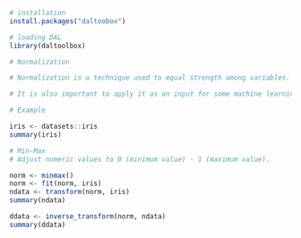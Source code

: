 ```r
# installation 
install.packages("daltoobox")

# loading DAL
library(daltoolbox) 
```

```r
# Normalization

# Normalization is a technique used to equal strength among variables. 

# It is also important to apply it as an input for some machine learning methods. 

# Example

iris <- datasets::iris  
summary(iris)
```

```r
# Min-Max 
# Adjust numeric values to 0 (minimum value) - 1 (maximum value).

norm <- minmax()
norm <- fit(norm, iris)
ndata <- transform(norm, iris)
summary(ndata)
```

```r
ddata <- inverse_transform(norm, ndata)
summary(ddata)
```


